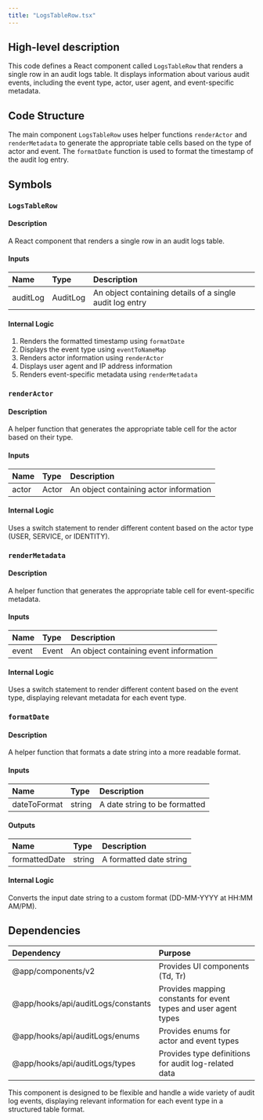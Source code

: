 ```yaml
---
title: "LogsTableRow.tsx"
---
```


## High-level description
This code defines a React component called `LogsTableRow` that renders a single row in an audit logs table. It displays information about various audit events, including the event type, actor, user agent, and event-specific metadata.

## Code Structure
The main component `LogsTableRow` uses helper functions `renderActor` and `renderMetadata` to generate the appropriate table cells based on the type of actor and event. The `formatDate` function is used to format the timestamp of the audit log entry.

## Symbols

### `LogsTableRow`
#### Description
A React component that renders a single row in an audit logs table.

#### Inputs
| Name | Type | Description |
|:-----|:-----|:------------|
| auditLog | AuditLog | An object containing details of a single audit log entry |

#### Internal Logic
1. Renders the formatted timestamp using `formatDate`
2. Displays the event type using `eventToNameMap`
3. Renders actor information using `renderActor`
4. Displays user agent and IP address information
5. Renders event-specific metadata using `renderMetadata`

### `renderActor`
#### Description
A helper function that generates the appropriate table cell for the actor based on their type.

#### Inputs
| Name | Type | Description |
|:-----|:-----|:------------|
| actor | Actor | An object containing actor information |

#### Internal Logic
Uses a switch statement to render different content based on the actor type (USER, SERVICE, or IDENTITY).

### `renderMetadata`
#### Description
A helper function that generates the appropriate table cell for event-specific metadata.

#### Inputs
| Name | Type | Description |
|:-----|:-----|:------------|
| event | Event | An object containing event information |

#### Internal Logic
Uses a switch statement to render different content based on the event type, displaying relevant metadata for each event type.

### `formatDate`
#### Description
A helper function that formats a date string into a more readable format.

#### Inputs
| Name | Type | Description |
|:-----|:-----|:------------|
| dateToFormat | string | A date string to be formatted |

#### Outputs
| Name | Type | Description |
|:-----|:-----|:------------|
| formattedDate | string | A formatted date string |

#### Internal Logic
Converts the input date string to a custom format (DD-MM-YYYY at HH:MM AM/PM).

## Dependencies
| Dependency | Purpose |
|:-----------|:--------|
| @app/components/v2 | Provides UI components (Td, Tr) |
| @app/hooks/api/auditLogs/constants | Provides mapping constants for event types and user agent types |
| @app/hooks/api/auditLogs/enums | Provides enums for actor and event types |
| @app/hooks/api/auditLogs/types | Provides type definitions for audit log-related data |

This component is designed to be flexible and handle a wide variety of audit log events, displaying relevant information for each event type in a structured table format.